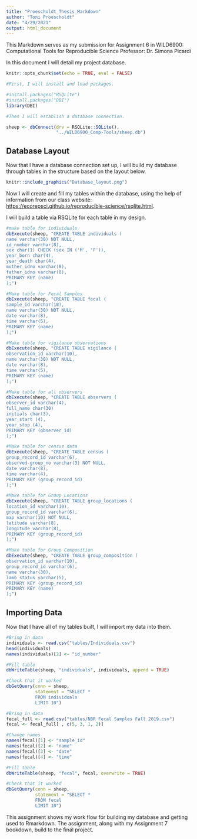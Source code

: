 ```yaml
---
title: "Proescholdt_Thesis_Markdown"
author: "Toni Proescholdt"
date: "4/29/2021"
output: html_document
---
```


This Markdown serves as my submission for Assignment 6 in
WILD6900: Computational Tools for Reproducible Science
Professor: Dr. Simona Picardi

In this document I will detail my project database.

```r
knitr::opts_chunk$set(echo = TRUE, eval = FALSE)

#First, I will install and load packages.

#install.packages("RSQLite")
#install.packages("DBI")
library(DBI)

#Then I will establish a database connection.

sheep <- dbConnect(drv = RSQLite::SQLite(), 
                   "../WILD6900_Comp-Tools/sheep.db")

```

## Database Layout

Now that I have a database connection set up, I will build my database through tables in the structure based on the layout below.

```r
knitr::include_graphics("Database_layout.png")
```

Now I will create and fill my tables within the database, using the help of information from our class website:  <https://ecorepsci.github.io/reproducible-science/rsqlite.html>.


I will build a table via RSQLite for each table in my design.

```r
#make table for individuals
dbExecute(sheep, "CREATE TABLE individuals (
name varchar(30) NOT NULL,
id_number varchar(8),
sex char(1) CHECK (sex IN ('M', 'F')),
year_born char(4),
year_death char(4),
mother_idno varchar(8),
father_idno varchar(8),
PRIMARY KEY (name)
);")

#Make table for Fecal Samples
dbExecute(sheep, "CREATE TABLE fecal (
sample_id varchar(10),
name varchar(30) NOT NULL,
date varchar(8),
time varchar(5),
PRIMARY KEY (name)
);")

#Make table for vigilance observations
dbExecute(sheep, "CREATE TABLE vigilance (
observation_id varchar(10),
name varchar(30) NOT NULL,
date varchar(8),
time varchar(5),
PRIMARY KEY (name)
);")

#Make table for all observers
dbExecute(sheep, "CREATE TABLE observers (
observer_id varchar(4),
full_name char(30)
initials char(3),
year_start (4),
year_stop (4),
PRIMARY KEY (observer_id)
);")

#Make table for census data
dbExecute(sheep, "CREATE TABLE census (
group_record_id varchar(6),
observed-group_no varchar(3) NOT NULL,
date varchar(8),
time varchar(4),
PRIMARY KEY (group_record_id)
);")

#Make table for Group Locations
dbExecute(sheep, "CREATE TABLE group_locations (
location_id varchar(10),
group_record_id varchar(6),
map varchar(10) NOT NULL,
latitude varchar(8),
longitude varchar(8),
PRIMARY KEY (group_record_id)
);")

#Make table for Group Composition
dbExecute(sheep, "CREATE TABLE group_composition (
observation_id varchar(10),
group_record_id varchar(6),
name varchar(30),
lamb_status varchar(5),
PRIMARY KEY (group_record_id)
PRIMARY KEY (name)
);")

```

## Importing Data

Now that I have all of my tables built, I will import my data into them.

```r
#Bring in data
individuals <- read.csv("tables/Individuals.csv")
head(individuals)
names(individuals)[2] <- "id_number"

#Fill table
dbWriteTable(sheep, "individuals", individuals, append = TRUE)

#Check that it worked
dbGetQuery(conn = sheep, 
           statement = "SELECT *
           FROM individuals
           LIMIT 10")

#Bring in data
fecal_full <- read.csv("tables/NBR Fecal Samples Fall 2019.csv")
fecal <- fecal_full[ , c(5, 3, 1, 2)]

#Change names
names(fecal)[1] <- "sample_id"
names(fecal)[2] <- "name"
names(fecal)[3] <- "date"
names(fecal)[4] <- "time"

#Fill table
dbWriteTable(sheep, "fecal", fecal, overwrite = TRUE)

#Check that it worked
dbGetQuery(conn = sheep, 
           statement = "SELECT *
           FROM fecal
           LIMIT 10")

```

This assignment shows my work flow for building my database and getting used to Rmarkdown. The assignment, along with my Assignment 7 bookdown, build to the final project.
